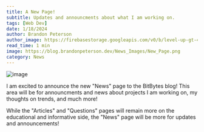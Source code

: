 ```yaml
---
title: A New Page!
subtitle: Updates and announcments about what I am working on.
tags: [Web Dev]
date: 1/18/2024
author: Brandon Peterson
author_image: https://firebasestorage.googleapis.com/v0/b/level-up-gt-479b6.appspot.com/o/Brandon.webp?alt=media&token=f7cd367f-40c0-4237-87f2-b8ec11dcf411
read_time: 1 min
image: https://blog.brandonpeterson.dev/News_Images/New_Page.png
category: News
---
```


![image](https://blog.brandonpeterson.dev/News_Images/New_Page.png)

I am excited to announce the new "News" page to the BitBytes blog! This area will be for announcments and news about projects I am working on, my thoughts on trends, and much more!

While the "Articles" and "Questions" pages will remain more on the educational and informative side, the "News" page will be more for updates and announcements!
